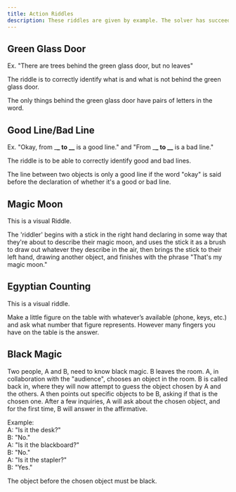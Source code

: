 ```yaml
---
title: Action Riddles
description: These riddles are given by example. The solver has succeeded when they discover the trick and can give examples as well as the riddler.
---
```


## Green Glass Door

Ex. "There are trees behind the green glass door, but no leaves"

The riddle is to correctly identify what is and what is not behind the green glass door.

<Accordion client:load title="Solution">
  The only things behind the green glass door have pairs of letters in the word.
</Accordion>

## Good Line/Bad Line

Ex. "Okay, from \_**\_ to \_\_** is a good line." and "From \_**\_ to \_\_** is a bad line."

The riddle is to be able to correctly identify good and bad lines.

<Accordion client:load title="Solution">
  The line between two objects is only a good line if the word "okay" is said
  before the declaration of whether it's a good or bad line.
</Accordion>

## Magic Moon

This is a visual Riddle.

<Accordion client:load title="Solution">
  The 'riddler' begins with a stick in the right hand declaring in some way that
  they're about to describe their magic moon, and uses the stick it as a brush
  to draw out whatever they describe in the air, then brings the stick to their
  left hand, drawing another object, and finishes with the phrase "That's my
  magic moon."
</Accordion>

## Egyptian Counting

This is a visual riddle.

<Accordion client:load title="Solution">
  Make a little figure on the table with whatever’s available (phone, keys,
  etc.) and ask what number that figure represents. However many fingers you
  have on the table is the answer.
</Accordion>

## Black Magic

Two people, A and B, need to know black magic. B leaves the room. A, in collaboration with the "audience", chooses an object in the room. B is called back in, where they will now attempt to guess the object chosen by A and the others. A then points out specific objects to be B, asking if that is the chosen one. After a few inquiries, A will ask about the chosen object, and for the first time, B will answer in the affirmative.

Example:<br />
A: "Is it the desk?"<br />
B: "No."<br />
A: "Is it the blackboard?"<br />
B: "No."<br />
A: "Is it the stapler?"<br />
B: "Yes."

<Accordion client:load title="Solution">
  The object before the chosen object must be black.
</Accordion>

